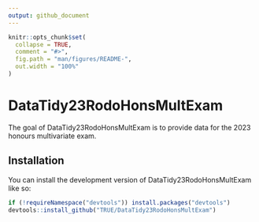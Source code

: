 ```yaml
---
output: github_document
---
```


<!-- README.md is generated from README.Rmd. Please edit that file -->

```r
knitr::opts_chunk$set(
  collapse = TRUE,
  comment = "#>",
  fig.path = "man/figures/README-",
  out.width = "100%"
)
```

# DataTidy23RodoHonsMultExam

<!-- badges: start -->
<!-- badges: end -->

The goal of DataTidy23RodoHonsMultExam is to provide data for the 2023 honours multivariate exam.

## Installation

You can install the development version of DataTidy23RodoHonsMultExam like so:

``` r
if (!requireNamespace("devtools")) install.packages("devtools")
devtools::install_github("TRUE/DataTidy23RodoHonsMultExam")
```

